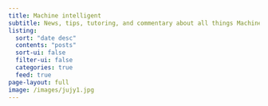 ```yaml
---
title: Machine intelligent
subtitle: News, tips, tutoring, and commentary about all things Machine Intelligent
listing:
  sort: "date desc"
  contents: "posts"
  sort-ui: false
  filter-ui: false
  categories: true
  feed: true
page-layout: full
image: /images/jujy1.jpg
---
```

